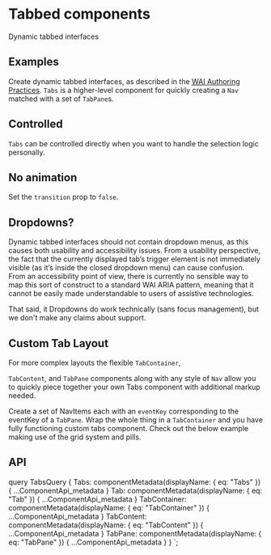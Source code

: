 

# Tabbed components

<p className="lead">Dynamic tabbed interfaces</p>

## Examples

Create dynamic tabbed interfaces, as described in the
[<abbr title="Web Accessibility Initiative">WAI</abbr> <ARIA /> Authoring Practices](https://www.w3.org/TR/wai-aria-practices/#tabpanel).
`Tabs` is a higher-level component for quickly creating a
`Nav` matched with a set of `TabPane`s.

<ReactPlayground
  codeText={TabsUncontrolled}
  exampleClassName="bs-example-tabs"
/>

## Controlled

`Tabs` can be controlled directly when you want to handle the
selection logic personally.

<ReactPlayground codeText={TabsControlled} exampleClassName="bs-example-tabs" />

## No animation

Set the `transition` prop to `false`.

<ReactPlayground
  codeText={TabsNoAnimation}
  exampleClassName="bs-example-tabs"
/>

## Dropdowns?

Dynamic tabbed interfaces should not contain dropdown menus, as this
causes both usability and accessibility issues. From a usability
perspective, the fact that the currently displayed tab’s trigger element
is not immediately visible (as it’s inside the closed dropdown menu) can
cause confusion. From an accessibility point of view, there is currently
no sensible way to map this sort of construct to a standard WAI ARIA
pattern, meaning that it cannot be easily made understandable to users
of assistive technologies.

That said, it Dropdowns do work technically (sans focus management), but
we don't make any claims about support.

## Custom Tab Layout

For more complex layouts the flexible `TabContainer`,

`TabContent`, and `TabPane` components along with any
style of `Nav` allow you to quickly piece together your own Tabs
component with additional markup needed.

Create a set of NavItems each with an `eventKey`
corresponding to the eventKey of a `TabPane`. Wrap the whole
thing in a `TabContainer` and you have fully functioning
custom tabs component. Check out the below example making use of the
grid system and pills.

<ReactPlayground codeText={LeftTabs} exampleClassName="bs-example-tabs" />

## API

<ComponentApi metadata={props.data.Tabs} />
<ComponentApi metadata={props.data.Tab} />
<ComponentApi metadata={props.data.TabContainer} />
<ComponentApi metadata={props.data.TabContent} />
<ComponentApi metadata={props.data.TabPane} />

  query TabsQuery {
    Tabs: componentMetadata(displayName: { eq: "Tabs" }) {
      ...ComponentApi_metadata
    }
    Tab: componentMetadata(displayName: { eq: "Tab" }) {
      ...ComponentApi_metadata
    }
    TabContainer: componentMetadata(displayName: { eq: "TabContainer" }) {
      ...ComponentApi_metadata
    }
    TabContent: componentMetadata(displayName: { eq: "TabContent" }) {
      ...ComponentApi_metadata
    }
    TabPane: componentMetadata(displayName: { eq: "TabPane" }) {
      ...ComponentApi_metadata
    }
  }
`;
